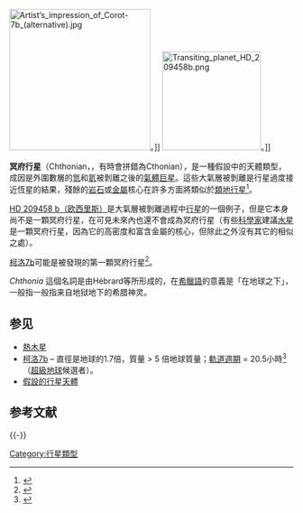 {{not|冥族小天体|类冥矮行星}}
[[File:Artist’s_impression_of_Corot-7b_(alternative).jpg|250px]]。]]
[[File:Transiting_planet_HD_209458b.png|175px]]。]]

'''冥府行星'''（Chthonian，{{pronEng|ˈkθoʊniən}}，有時會拼錯為Cthonian），是一種假設中的天體類型，成因是外圍數層的[[氫|氫]]和[[氦|氦]]被剝離之後的[[氣體巨星|氣體巨星]]。這些大氣層被剝離是行星過度接近恆星的結果，殘餘的[[岩石|岩石]]或[[金屬|金屬]]核心在許多方面將類似於[[類地行星|類地行星]]<ref name="hebrard">{{Cite journal|title=Evaporation rate of hot Jupiters and formation of Chthonian planets|url=https://arxiv.org/abs/astro-ph/0312384v1|last=Hébrard|first=G.|last2=Étangs|first2=A. Lecavelier des|date=2003-12-15|language=en|last3=Vidal-Madjar|first3=A.|last4=Désert|first4=J.-M.|last5=Ferlet|first5=R.|journal=|access-date=2020-09-08|archive-date=2019-07-30|archive-url=https://web.archive.org/web/20190730033634/https://arxiv.org/abs/astro-ph/0312384v1|dead-url=no}}</ref>。

[[HD_209458_b|HD 209458 b（欧西里斯）]]是大氣層被剝離過程中[[行星|行星]]的一個例子，但是它本身尚不是一顆冥府行星，在可見未來內也還不會成為冥府行星（有些[[科學家|科學家]]建議[[水星|水星]]是一顆冥府行星，因為它的高密度和富含金屬的核心，但除此之外沒有其它的相似之處）。

[[柯洛7b|柯洛7b]]可能是被發現的第一顆冥府行星<ref name="core">{{cite web|title=Exoplanets Exposed to the Core|url=http://www.astrobio.net/index.php?option=com_news&task=detail&id=3105|accessdate=2009-07-13|date=2009-04-25|publisher=AstroBiology Magazine|archive-date=2012-04-10|archive-url=https://www.webcitation.org/66oStRI3R?url=http://www.astrobio.net/pressrelease/3105/exoplanets-exposed-to-the-core|dead-url=no}}</ref>。

''Chthonia'' {{lang|el|χθων}}這個名詞是由Hébrard等所形成的，在[[希臘語|希臘語]]的意義是「在地球之下」，一般指一般指来自地狱地下的希腊神灵。

== 参见 ==
{{Portal|天文学}}
* [[熱木星|熱木星]]
* [[柯洛7b|柯洛7b]] – 直徑是地球的1.7倍，質量 > 5 倍地球質量；[[軌道週期|軌道週期]] = 20.5小時<ref name="corot7b">{{cite web|title=Planet : CoRoT-7 b|url=http://exoplanet.eu/planet.php?p1=CoRoT-7&p2=b|accessdate=2009-06-13|archive-date=2019-12-13|archive-url=https://web.archive.org/web/20191213131947/http://exoplanet.eu/catalog/corot-7_b/|dead-url=no}}</ref>（[[超級地球|超級地球]]候選者）。
* [[假設的行星天體|假設的行星天體]]

== 参考文献 ==
{{Reflist|30em}}

{{-}}
{{系外行星}}

[[Category:行星類型|Category:行星類型]]

{{天文小作品}}